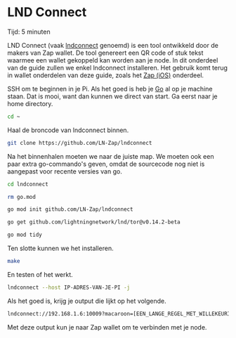 
# LND Connect

<Callout emoji="&#x2139;">
	Tijd: 5 minuten
</Callout>

LND Connect \(vaak [lndconnect](https://github.com/LN-Zap/lndconnect) genoemd\) is een tool ontwikkeld door de makers van Zap wallet. De tool genereert een QR code of stuk tekst waarmee een wallet gekoppeld kan worden aan je node. In dit onderdeel van de guide zullen we enkel lndconnect installeren. Het gebruik komt terug in wallet onderdelen van deze guide, zoals het [Zap \(iOS\)](/wallets/zap) onderdeel.

SSH om te beginnen in je Pi. Als het goed is heb je [Go](/raspberry-pi/common-dependencies#golang) al op je machine staan. Dat is mooi, want dan kunnen we direct van start. Ga eerst naar je home directory.

```bash
cd ~
```

Haal de broncode van lndconnect binnen.

```bash
git clone https://github.com/LN-Zap/lndconnect
```

Na het binnenhalen moeten we naar de juiste map. We moeten ook een paar extra go-commando's geven, omdat de sourcecode nog niet is aangepast voor recente versies van go.

```bash
cd lndconnect

rm go.mod

go mod init github.com/LN-Zap/lndconnect

go get github.com/lightningnetwork/lnd/tor@v0.14.2-beta

go mod tidy
```

Ten slotte kunnen we het installeren.

```bash
make
```

En testen of het werkt.

```bash
lndconnect --host IP-ADRES-VAN-JE-PI -j
```

Als het goed is, krijg je output die lijkt op het volgende.

```bash
lndconnect://192.168.1.6:10009?macaroon=[EEN_LANGE_REGEL_MET_WILLEKEURIG_AANDOENDE_LETTERS_EN_CIJFERS]
```

Met deze output kun je naar Zap wallet om te verbinden met je node.